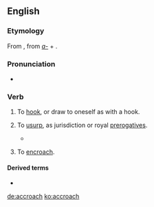 ==English==

===Etymology===
From {{etyl|fro|en}} {{m|fro|acrochier||to hook in}}, from ''[[a-]]'' + {{m|fro|croche||hook}}.

===Pronunciation===
* {{a|RP}} {{IPA|/əˈkɹəʊtʃ/|lang=en}}

===Verb===
{{en-verb|es}}

# {{lb|en|transitive}} To [[hook]], or draw to oneself as with a hook.
# {{lb|en|transitive}} To [[usurp]], as jurisdiction or royal [[prerogatives]].
#* {{quote-book|passage=They had attempted to '''accroach''' to themselves royal power.|author=Stubbs}}
# {{lb|en|intransitive}} To [[encroach]].

====Derived terms====
* {{l|en|accroachement}}

[[de:accroach]]
[[ko:accroach]]